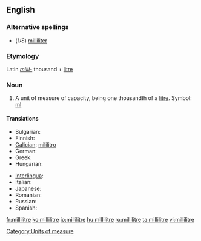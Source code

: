 ==English==

===Alternative spellings===
* (''US'') [[milliliter]]

===Etymology===
Latin ''[[milli-]]'' thousand + [[litre]]

===Noun===
{{en-noun}}

# A unit of measure of capacity, being one thousandth of a [[litre]]. Symbol: [[ml]]

====Translations====
{{trans-top|a unit of volume}}
* Bulgarian: {{t+|bg|милилитър|m|sc=Cyrl}}
* Finnish: {{t-|fi|millilitra}}
* [[Galician]]: [[mililitro]] {{m}}
* German: {{t-|de|Milliliter|m}}
* Greek: {{t+|el|χιλιοστόλιτρο|n|tr=chiliostolitro|sc=Grek}}
* Hungarian: {{t+|hu|milliliter}}
{{trans-mid}}
* [[Interlingua]]: {{t-|ia|mililitro|xs=Interlingua}}
* Italian: {{t+|it|millilitro|m}}
* Japanese: {{t+|ja|ミリリットル|tr=miririttoru|sc=Jpan}}
* Romanian: {{t+|ro|mililitru|m}}
* Russian: {{t+|ru|миллилитр|m|tr=millilítr|sc=Cyrl}}
* Spanish: {{t+|es|mililitro|m}}
{{trans-bottom}}

[[Category:Units of measure]]

[[fr:millilitre]]
[[ko:millilitre]]
[[io:millilitre]]
[[hu:millilitre]]
[[ro:millilitre]]
[[ta:millilitre]]
[[vi:millilitre]]